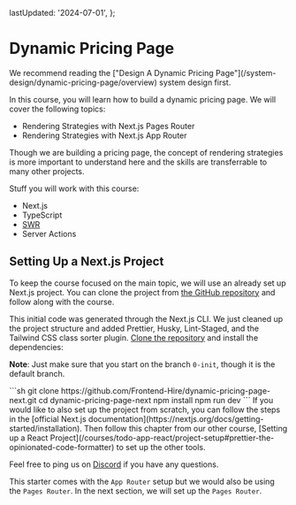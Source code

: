 
  lastUpdated: '2024-07-01',
};

# Dynamic Pricing Page

<Callout>
We recommend reading the ["Design A Dynamic Pricing Page"](/system-design/dynamic-pricing-page/overview) system design first.
</Callout>

In this course, you will learn how to build a dynamic pricing page. We will cover the following topics:

- Rendering Strategies with Next.js Pages Router
- Rendering Strategies with Next.js App Router

Though we are building a pricing page, the concept of rendering strategies is more important to understand here and the skills are transferrable to many other projects.

Stuff you will work with this course:

- Next.js
- TypeScript
- [SWR](https://swr.vercel.app/) 
- Server Actions

## Setting Up a Next.js Project

To keep the course focused on the main topic, we will use an already set up Next.js project. You can clone the project from [the GitHub repository](https://github.com/Frontend-Hire/dynamic-pricing-page-next) and follow along with the course.

This initial code was generated through the Next.js CLI. We just cleaned up the project structure and added Prettier, Husky, Lint-Staged, and the Tailwind CSS class sorter plugin. [Clone the repository](https://github.com/Frontend-Hire/dynamic-pricing-page-next) and install the dependencies:

**Note**: Just make sure that you start on the branch `0-init`, though it is the default branch.

<CustomCodeViewer>
```sh
git clone https://github.com/Frontend-Hire/dynamic-pricing-page-next.git
cd dynamic-pricing-page-next
npm install
npm run dev
```
</CustomCodeViewer>

<Callout>
If you would like to also set up the project from scratch, you can follow the steps in the [official Next.js documentation](https://nextjs.org/docs/getting-started/installation). Then follow this chapter from our other course, [Setting up a React Project](/courses/todo-app-react/project-setup#prettier-the-opinionated-code-formatter) to set up the other tools.

Feel free to ping us on [Discord](https://discord.gg/DWAVqksVtx) if you have any questions.
</Callout>

This starter comes with the `App Router` setup but we would also be using the `Pages Router`. In the next section, we will set up the `Pages Router`.